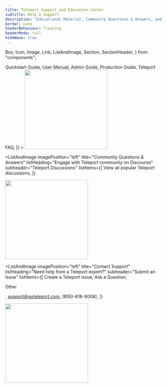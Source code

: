 ```yaml
---
title: Teleport Support and Education Center
subtitle: Help & Support
description: "Educational Material, Community Questions & Answers, and Contact Information."
border: none
headerBehaviour: floating
headerMode: full
hideWave: true
---
```



  Box,
  Icon,
  Image,
  Link,
  ListAndImage,
  Section,
  SectionHeader,
} from "components";

<SectionHeader
  bg="wave-on-gray"
  description={meta.description}
  kind="row"
  title={meta.title}
  subtitle={meta.subtitle}
  verticalResponsive={false}
/>

<Section bg="flatWhite">
<ListAndImage
  imagePosition="left"
  margin="0"
  padding="0"
  title="Education & Training"
  listHeading="Documentation and resources that can provide you with an immediate answer"
  subheader="Teleport Documentation"
  color="red"
  listItems={[
    <Link href="/docs/getting-started/" color="light-purple">Quickstart Guide</Link>,
    <Link href="/docs/server-access/guides/tsh/">User Manual</Link>,
    <Link href="/docs/setup/admin/">Admin Guide</Link>,
    <Link href="/docs/setup/deployments/">Production Guide</Link>,
    <Link href="/docs/faq/">Teleport FAQ</Link>,
]}
>
  <Image src="./assets/docs.png" width="265px" height="253px" />
</ListAndImage>

<ListAndImage
  imagePosition="left"
  title="Community Questions & Answers"
  listHeading="Engage with Teleport community on Discourse"
  subheader="Teleport Discussions"
  listItems={[
    <Link href="/docs/faq/"><Icon name="question" size="sm" />View all popular Teleport discussions</Link>,
]}

>

  <Image src="./assets/question.png" width="265px" height="253px" />
</ListAndImage>

<ListAndImage
  imagePosition="left"
  title="Contact Support"
  listHeading="Need help from a Teleport expert?"
  subheader="Submit an Issue"
  listItems={[
      <Link href="https://github.com/gravitational/teleport/issues/new/choose">Create a Teleport Issue</Link>,
      <Link href="https://github.com/gravitational/teleport/discussions">Ask a Question</Link>,
    <p>Other</p>,
      <Link href="NEED_EMAIL_LINK">support@goteleport.com</Link>,
      <Link href="NEED_PHONE_NUMBER_LINK">(855)-818-9008)</Link>,
]}

>

  <Image src="./assets/ticket.png" width="265px" height="253px" />
</ListAndImage>
</Section>

